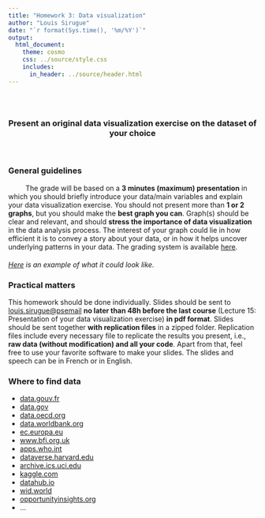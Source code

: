 ---
title: "Homework 3: Data visualization"
author: "Louis Sirugue"
date: "`r format(Sys.time(), '%m/%Y')`"
output: 
  html_document:
    theme: cosmo
    css: ../source/style.css
    includes:
      in_header: ../source/header.html
---

<p style = "margin-bottom:1.75cm;"></p>

<center><h3>Present an original data visualization exercise on the dataset of your choice</h3></center>

<p style = "margin-bottom:1.5cm;"></p>

### General guidelines

&ensp;&ensp;&ensp;&ensp;&ensp;The grade will be based on a **3 minutes (maximum) presentation** in which you should briefly introduce your data/main variables and explain your data visualization exercise. You should not present more than **1 or 2 graphs**, but you should make the **best graph you can**. Graph(s) should be clear and relevant, and should **stress the importance of data visualization** in the data analysis process. The interest of your graph could lie in how efficient it is to convey a story about your data, or in how it helps uncover underlying patterns in your data. The grading system is available [here](https://louissirugue.github.io/data-analysis-course/homework3/grading.html).

<p style = "margin-bottom:.5cm;"></p>

*[Here](https://louissirugue.github.io/data-analysis-course/homework3/example.html) is an example of what it could look like.*

### Practical matters

This homework should be done individually. Slides should be sent to <a href="mailto:louis.sirugue@psemail">louis.sirugue@psemail</a> **no later than 48h before the last course** (Lecture 15: Presentation of your data visualization exercise) **in pdf format**. Slides should be sent together **with replication files** in a zipped folder. Replication files include every necessary file to replicate the results you present, i.e., **raw data (without modification) and all your code**. Apart from that, feel free to use your favorite software to make your slides. The slides and speech can be in French or in English. 

### Where to find data

 * [data.gouv.fr](https://www.data.gouv.fr/)
 * [data.gov](https://www.data.gov/)
 * [data.oecd.org](https://data.oecd.org/)
 * [data.worldbank.org](https://data.worldbank.org/)
 * [ec.europa.eu](https://ec.europa.eu/eurostat/web/main/data/database) 
 * [www.bfi.org.uk](https://www.bfi.org.uk/industry-data-insights)
 * [apps.who.int](https://apps.who.int/gho/data/node.home)
 * [dataverse.harvard.edu](https://dataverse.harvard.edu/)
 * [archive.ics.uci.edu](https://archive.ics.uci.edu/ml/datasets.php)
 * [kaggle.com](https://www.kaggle.com/datasets)
 * [datahub.io](https://datahub.io/collections)
 * [wid.world](https://wid.world/data/)
 * [opportunityinsights.org](https://opportunityinsights.org/data/)
 * ...

<br><br>
